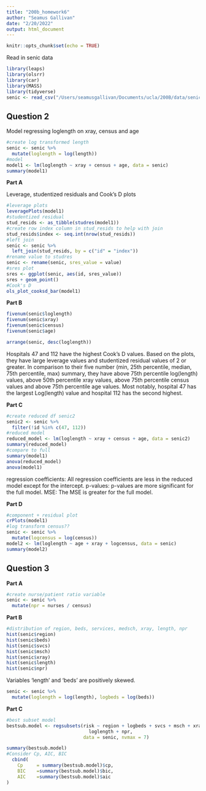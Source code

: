 ```yaml
---
title: "200b_homework6"
author: "Seamus Gallivan"
date: "2/20/2022"
output: html_document
---
```


```r
knitr::opts_chunk$set(echo = TRUE)
```

Read in senic data

```r
library(leaps)
library(olsrr)
library(car)
library(MASS)
library(tidyverse)
senic <- read_csv("/Users/seamusgallivan/Documents/ucla/200B/data/senic.csv")
```

## Question 2 

Model regressing loglength on xray, census and age

```r
#create log transformed length 
senic <- senic %>% 
  mutate(loglength = log(length))
#model 
model1 <- lm(loglength ~ xray + census + age, data = senic)
summary(model1)
```

**Part A**

Leverage, studentized residuals and Cook's D plots

```r
#leverage plots
leveragePlots(model1)
#studentized residual 
stud_resids <- as_tibble(studres(model1))
#create row index column in stud_resids to help with join 
stud_resids$index <- seq.int(nrow(stud_resids))
#left join 
senic <- senic %>% 
  left_join(stud_resids, by = c("id" = "index"))
#rename value to studres 
senic <- rename(senic, sres_value = value)
#sres plot 
sres <- ggplot(senic, aes(id, sres_value))
sres + geom_point()
#Cook's D
ols_plot_cooksd_bar(model1)
```

**Part B**

```r
fivenum(senic$loglength)
fivenum(senic$xray)
fivenum(senic$census)
fivenum(senic$age)

arrange(senic, desc(loglength))
```

Hospitals 47 and 112 have the highest Cook's D values.
Based on the plots, they have large leverage values and studentized residual values of 2 or greater. In comparison to their five number (min, 25th percentile, median, 75th percentile, max) summary, they have above 75th percentile log(length) values, above 50th percentile xray values, above 75th percentile census values and above 75th percentile age values. Most notably, hospital 47 has the largest Log(length) value and hospital 112 has the second highest. 

**Part C**

```r
#create reduced df senic2 
senic2 <- senic %>%  
  filter(!id %in% c(47, 112))
#reduced model 
reduced_model <- lm(loglength ~ xray + census + age, data = senic2)
summary(reduced_model)
#compare to full 
summary(model1)
anova(reduced_model)
anova(model1)
```

regression coefficients: All regression coefficients are less in the reduced model except for the intercept.
p-values: p-values are more significant for the full model. 
MSE: The MSE is greater for the full model.

**Part D**

```r
#component + residual plot 
crPlots(model1)
#log transform census??
senic <- senic %>% 
  mutate(logcensus = log(census))
model2 <- lm(loglength ~ age + xray + logcensus, data = senic)
summary(model2)
```

## Question 3 

**Part A** 
```r
#create nurse/patient ratio variable 
senic <- senic %>% 
  mutate(npr = nurses / census)
```

**Part B**

```r
#distribution of region, beds, services, medsch, xray, length, npr 
hist(senic$region)
hist(senic$beds)
hist(senic$svcs)
hist(senic$msch)
hist(senic$xray)
hist(senic$length)
hist(senic$npr)
```

Variables 'length' and 'beds' are positively skewed.

```r
senic <- senic %>% 
  mutate(loglength = log(length), logbeds = log(beds))
```

**Part C**

```r
#best subset model 
bestsub.model <- regsubsets(risk ~ region + logbeds + svcs + msch + xray +
                              loglength + npr, 
                            data = senic, nvmax = 7)

summary(bestsub.model)
#Consider Cp, AIC, BIC
  cbind( 
    Cp     = summary(bestsub.model)$cp,
    BIC    =summary(bestsub.model)$bic,
    AIC    =summary(bestsub.model)$aic
)
```

